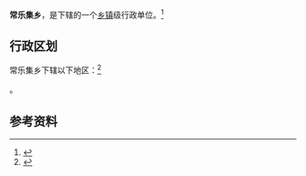 {{中国乡级行政区|37/17/21/201/000}}

'''常乐集乡'''，是{{PRC admin/fullname|37/17/21/201/000|3}}下辖的一个[[乡镇|乡镇]]级行政单位。<ref>{{PRC admin/ref sgc|{{PRC admin/parent|37/17/21/201/000}}}}</ref>

== 行政区划 ==

常乐集乡下辖以下地区：<ref>{{PRC admin/ref sgc|37/17/21/201/000}}</ref>

{{PRC admin/children|37/17/21/201/000}}。

== 参考资料 ==

{{reflist}}

{{行政区划小作品}}
{{PRC admin/navcat|37/17/21/201/000}}